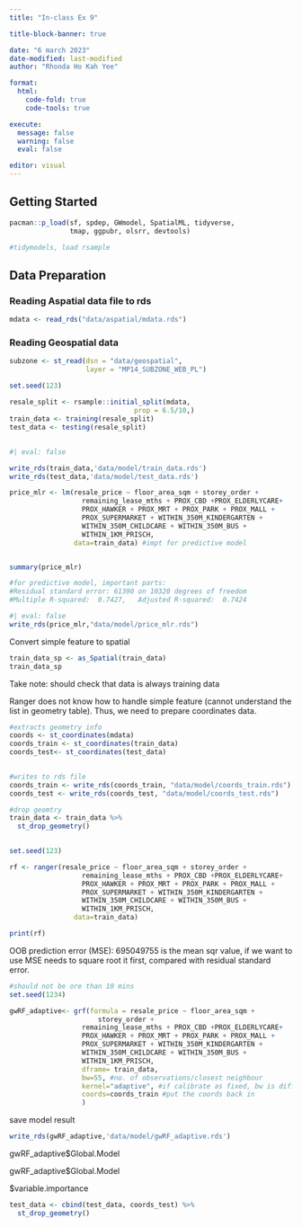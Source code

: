 ```yaml
---
title: "In-class Ex 9"

title-block-banner: true

date: "6 march 2023" 
date-modified: last-modified 
author: "Rhonda Ho Kah Yee"

format: 
  html: 
    code-fold: true 
    code-tools: true

execute: 
  message: false 
  warning: false 
  eval: false

editor: visual
---
```


## 

## Getting Started

```r
pacman::p_load(sf, spdep, GWmodel, SpatialML, tidyverse,
               tmap, ggpubr, olsrr, devtools)

#tidymodels, load rsample
```

## Data Preparation

### Reading Aspatial data file to rds

```r
mdata <- read_rds("data/aspatial/mdata.rds")
```

### Reading Geospatial data

```r
subzone <- st_read(dsn = "data/geospatial", 
                   layer = "MP14_SUBZONE_WEB_PL")
```

```r
set.seed(123)

resale_split <- rsample::initial_split(mdata,
                               prop = 6.5/10,)
train_data <- training(resale_split)
test_data <- testing(resale_split)
```

## 

```r
#| eval: false

write_rds(train_data,'data/model/train_data.rds')
write_rds(test_data,'data/model/test_data.rds')
```

```r
price_mlr <- lm(resale_price ~ floor_area_sqm + storey_order +
                  remaining_lease_mths + PROX_CBD +PROX_ELDERLYCARE+
                  PROX_HAWKER + PROX_MRT + PROX_PARK + PROX_MALL +
                  PROX_SUPERMARKET + WITHIN_350M_KINDERGARTEN +
                  WITHIN_350M_CHILDCARE + WITHIN_350M_BUS +
                  WITHIN_1KM_PRISCH,
                data=train_data) #impt for predictive model


summary(price_mlr)

#for predictive model, important parts:
#Residual standard error: 61390 on 10320 degrees of freedom
#Multiple R-squared:  0.7427,	Adjusted R-squared:  0.7424 

```

```r
#| eval: false
write_rds(price_mlr,"data/model/price_mlr.rds")
```

Convert simple feature to spatial

```r

train_data_sp <- as_Spatial(train_data)
train_data_sp
```

Take note: should check that data is always training data

Ranger does not know how to handle simple feature (cannot understand the list in geometry table). Thus, we need to prepare coordinates data.

```r

#extracts geometry info
coords <- st_coordinates(mdata)
coords_train <- st_coordinates(train_data)
coords_test<- st_coordinates(test_data)
                               
```

```r
#writes to rds file
coords_train <- write_rds(coords_train, "data/model/coords_train.rds")
coords_test <- write_rds(coords_test, "data/model/coords_test.rds")
```

```r
#drop geomtry
train_data <- train_data %>%
  st_drop_geometry()
  
```

```r
set.seed(123)

rf <- ranger(resale_price ~ floor_area_sqm + storey_order +
                  remaining_lease_mths + PROX_CBD +PROX_ELDERLYCARE+
                  PROX_HAWKER + PROX_MRT + PROX_PARK + PROX_MALL +
                  PROX_SUPERMARKET + WITHIN_350M_KINDERGARTEN +
                  WITHIN_350M_CHILDCARE + WITHIN_350M_BUS +
                  WITHIN_1KM_PRISCH,
                data=train_data)
```

```r
print(rf)
```

OOB prediction error (MSE): 695049755 is the mean sqr value, if we want to use MSE needs to square root it first, compared with residual standard error.

```r

#should not be ore than 10 mins
set.seed(1234)

gwRF_adaptive<- grf(formula = resale_price ~ floor_area_sqm +
                      storey_order +
                  remaining_lease_mths + PROX_CBD +PROX_ELDERLYCARE+
                  PROX_HAWKER + PROX_MRT + PROX_PARK + PROX_MALL +
                  PROX_SUPERMARKET + WITHIN_350M_KINDERGARTEN +
                  WITHIN_350M_CHILDCARE + WITHIN_350M_BUS +
                  WITHIN_1KM_PRISCH,
                  dframe= train_data,
                  bw=55, #no. of observations/closest neighbour
                  kernel="adaptive", #if calibrate as fixed, bw is diff,
                  coords=coords_train #put the coords back in 
                  )

```

save model result

```r
write_rds(gwRF_adaptive,'data/model/gwRF_adaptive.rds')
```

gwRF_adaptive\$Global.Model

gwRF_adaptive\$Global.Model

\$variable.importance

```r
test_data <- cbind(test_data, coords_test) %>%
  st_drop_geometry()
```
